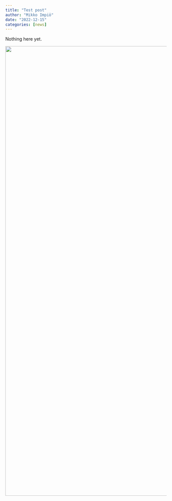 ```yaml
---
title: "Test post"
author: "Mikko Impiö"
date: "2022-12-15"
categories: [news]
---
```


Nothing here yet.

![](bugs-color.png){width="100em"}
